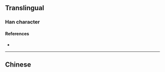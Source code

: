 {{character info}}
==Translingual==

===Han character===
{{Han char|rn=15|rad=冫|as=10|sn=12|four=|canj=IMHHI|ids=⿰冫射}}

====References====
* {{Han ref|kx=0133.120|hdz=10300.050|uh=34D4|ud=13524}}

----

==Chinese==
{{zh-see|謝|v|[[fade]]d and [[fallen]] (as blossoms); [[withered]]}}